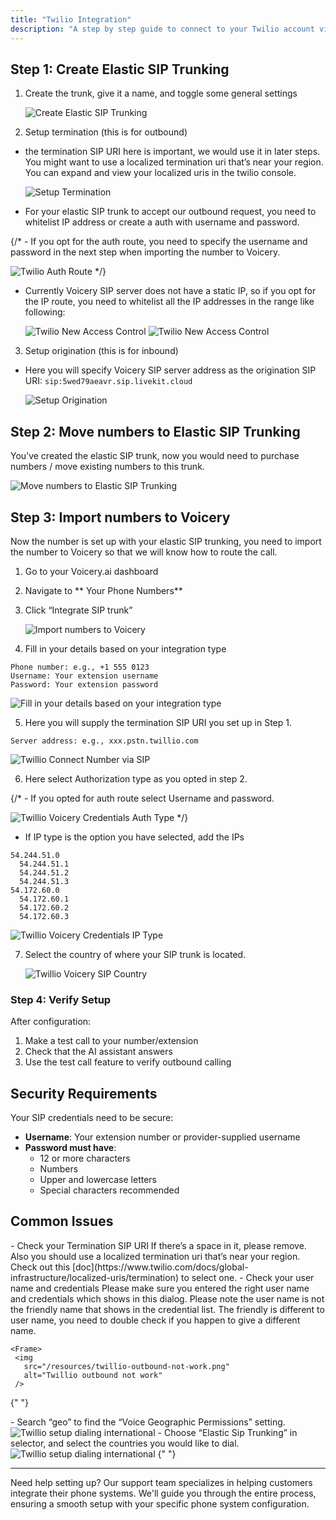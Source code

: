 ```yaml
---
title: "Twilio Integration"
description: "A step by step guide to connect to your Twilio account via SIP trunking"
---
```


## Step 1: Create Elastic SIP Trunking

1. Create the trunk, give it a name, and toggle some general settings
   <Frame>
     <img
       src="/resources/twillio-create-elastic-sip1.jpeg"
       alt="Create Elastic SIP Trunking"
     />
   </Frame>

2. Setup termination (this is for outbound)

- the termination SIP URI here is important, we would use it in later steps. You might want to use a localized termination uri that’s near your region. You can expand and view your localized uris in the twilio console.
    <Frame>
      <img
        src="/resources/twillio-setup-termination1.jpeg"
        alt="Setup Termination"
      />
    </Frame>

- For your elastic SIP trunk to accept our outbound request, you need to whitelist IP address or create a auth with username and password.

{/* - If you opt for the auth route, you need to specify the username and password in the next step when importing the number to Voicery.
   <Frame>
     <img
       src="/resources/twillio-auth-route.jpeg"
       alt="Twilio Auth Route"
     />
   </Frame> */}

- Currently Voicery SIP server does not have a static IP, so if you opt for the IP route, you need to whitelist all the IP addresses in the range like following:

   <Frame>
     <img
       src="/resources/twillio-new-access-control.jpeg"
       alt="Twilio New Access Control"
     />
   </Frame>

    <Frame>
     <img
       src="/resources/twillio-new-access-control2.jpeg"
       alt="Twilio New Access Control"
     />
   </Frame>

3. Setup origination (this is for inbound)

- Here you will specify Voicery SIP server address as the origination SIP URI: ```sip:5wed79aeavr.sip.livekit.cloud ``` 

    <Frame>
      <img
        src="/resources/twillio-setup-origination1.jpeg"
        alt="Setup Origination"
      />
    </Frame>

## Step 2: Move numbers to Elastic SIP Trunking

You’ve created the elastic SIP trunk, now you would need to purchase numbers / move existing numbers to this trunk.

   <Frame>
     <img
       src="/resources/twillio-move-numbers1.jpeg"
       alt="Move numbers to Elastic SIP Trunking"
     />
   </Frame>

## Step 3: Import numbers to Voicery

Now the number is set up with your elastic SIP trunking, you need to import the number to Voicery so that we will know how to route the call.

1. Go to your Voicery.ai dashboard
2. Navigate to ** Your Phone Numbers**
3. Click “Integrate SIP trunk”

   <Frame>
     <img
       src="/resources/twillio-import-Voicery-sip1.png"
       alt="Import numbers to Voicery"
     />
   </Frame>
4. Fill in your details based on your integration type 
```
Phone number: e.g., +1 555 0123
Username: Your extension username
Password: Your extension password
```
   <Frame>
     <img
       src="/resources/twillio-Voicery-auth-integration.png"
       alt="Fill in your details based on your integration type"
     />
   </Frame>

5. Here you will supply the termination SIP URI you set up in Step 1.
```
Server address: e.g., xxx.pstn.twillio.com
```

   <Frame>
     <img
       src="/resources/twillio-outbound-settings.PNG"
       alt="Twillio Connect Number via SIP"
     />
   </Frame>

6. Here select Authorization type as you opted in step 2. 

{/* - If you opted for auth route select Username and password.

   <Frame>
     <img
       src="/resources/twillio-Voicery-credentials-auth-type.png"
       alt="Twillio Voicery Credentials Auth Type"
     />
   </Frame> */}

- If IP type is the option you have selected, add the IPs 
```
54.244.51.0
  54.244.51.1  
  54.244.51.2
  54.244.51.3
54.172.60.0
  54.172.60.1
  54.172.60.2
  54.172.60.3
```
   <Frame>
     <img
       src="/resources/twillio-Voicery-credentials-ip-type1.png"
       alt="Twillio Voicery Credentials IP Type"
     />
   </Frame> 
   
7. Select the country of where your SIP trunk is located. 

    <Frame>
      <img
        src="/resources/twillio-Voicery-sip-country.png"
        alt="Twillio Voicery SIP Country"
      />
    </Frame>

### Step 4: Verify Setup

After configuration:

1. Make a test call to your number/extension
2. Check that the AI assistant answers
3. Use the test call feature to verify outbound calling

## Security Requirements

Your SIP credentials need to be secure:

- **Username**: Your extension number or provider-supplied username
- **Password must have**:
  - 12 or more characters
  - Numbers
  - Upper and lowercase letters
  - Special characters recommended
## Common Issues

<AccordionGroup>
  <Accordion title="After connecting, inbound works but outbound does not work?">
    - Check your Termination SIP URI If there’s a space in it, please remove. Also you should use a localized termination uri that’s near your region. Check out this [doc](https://www.twilio.com/docs/global-infrastructure/localized-uris/termination) to select one.
    - Check your user name and credentials Please make sure you entered the right user name and credentials which shows in this dialog. Please note the user name is not the friendly name that shows in the credential list. The friendly is different to user name, you need to double check if you happen to give a different name.
    
    <Frame>
     <img
       src="/resources/twillio-outbound-not-work.png"
       alt="Twillio outbound not work"
     />
   </Frame>
  </Accordion>

{" "}

<Accordion title="How do I set up dialing to international countries?">
- Search “geo” to find the “Voice Geographic Permissions” setting.  
    <Frame>
     <img
       src="/resources/twillio-setup-dialing-international.png"
       alt="Twillio setup dialing international"
     />
   </Frame>
- Choose “Elastic Sip Trunking” in selector, and select the countries you would like to dial. 
    <Frame>
     <img
       src="/resources/twillio-choose-elastic-sip-trunking.png"
       alt="Twillio setup dialing international"
     />
   </Frame>

</Accordion>
{" "}
</AccordionGroup>

---

<Note>
  Need help setting up? Our support team specializes in helping customers
  integrate their phone systems. We'll guide you through the entire process,
  ensuring a smooth setup with your specific phone system configuration.
</Note>

